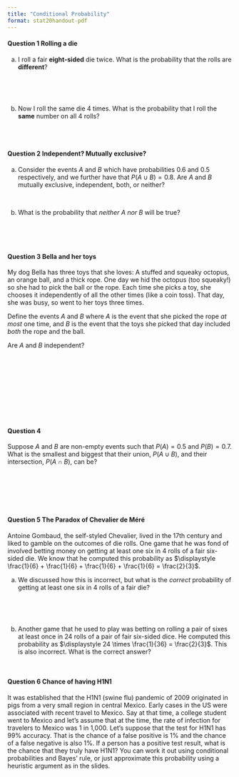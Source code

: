 ```yaml
---
title: "Conditional Probability"
format: stat20handout-pdf
---
```


#### Question 1 Rolling a die

(a) I roll a fair **eight-sided** die twice. What is the probability that the rolls are **different**? 

\

\

(b) Now I roll the same die 4 times. What is the probability that I roll the **same** number on all 4 rolls? 

\
\

#### Question 2 Independent? Mutually exclusive?

(a) Consider the events $A$ and $B$ which have probabilities $0.6$ and $0.5$ respectively, and we further have that $P(A \cup B) = 0.8$. Are $A$ and $B$ mutually exclusive, independent, both, or neither?
\

\

(b) What is the probability that *neither* $A$ *nor* $B$ will be true?

\

\

#### Question 3 Bella and her toys

My dog Bella has three toys that she loves: A stuffed and squeaky octopus, an orange ball, and a thick rope. One day we hid the octopus (too squeaky!) so she had to pick the ball or the rope. Each time she picks a toy, she chooses it independently of all the other times (like a coin toss). That day, she was busy, so went to her toys three times. 

Define the events $A$ and $B$ where $A$ is the event that she picked the rope *at most* one time, and $B$ is the event that the toys she picked that day included *both* the rope and the ball.

Are $A$ and $B$ independent?

\

\

\

\

\



#### Question 4

Suppose $A$ and $B$ are non-empty events such that $P(A) = 0.5$ and $P(B) = 0.7$.  What is the smallest and biggest that their union, $P(A \cup B)$, and their intersection, $P(A \cap B)$, can be?

\


\

\

#### Question 5 The Paradox of Chevalier de Méré

Antoine Gombaud, the self-styled Chevalier, lived in the 17th century and liked to gamble on the outcomes of die rolls. One game that he was fond of involved betting money on getting at least one six in 4 rolls of a fair six-sided die. We know that he computed this probability as $\displaystyle \frac{1}{6} +  \frac{1}{6} +  \frac{1}{6} +  \frac{1}{6} =  \frac{2}{3}$. 

(a) We discussed how this is incorrect, but what is the *correct* probability of getting at least one six in 4 rolls of a fair die?

\

\

(b) Another game that he used to play was betting on rolling a pair of sixes at least once in 24 rolls of a pair of fair six-sided dice. He computed this probability as $\displaystyle 24 \times  \frac{1}{36} =  \frac{2}{3}$. This is also incorrect. What is the correct answer?
\

\


#### Question 6 Chance of having H1N1

 It was established that the H1N1 (swine flu) pandemic of 2009 originated in pigs from a very small region in central Mexico. Early cases in the US were associated with recent travel to Mexico. Say at that time, a college student went to Mexico and let’s assume that at the time, the rate of infection for travelers to Mexico was 1 in 1,000. Let’s suppose that the test for H1N1 has 99% accuracy. That is the chance of a false positive  is 1% and the chance of a false negative is also 1%. If a person has a positive test result, what is the chance that they truly have H1N1? You can work it out using conditional probabilities and Bayes' rule, or just approximate this probability using a heuristic argument as in the slides.




